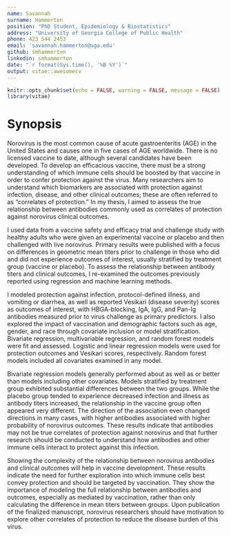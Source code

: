 ```yaml
---
name: Savannah
surname: Hammerton
position: "PhD Student, Epidemiology & Biostatistics"
address: "University of Georgia College of Public Health"
phone: 423 544 2453 
email: 'savannah.hammerton@uga.edu'
github: smhammerton
linkedin: smhammerton
date: "`r format(Sys.time(), '%B %Y')`"
output: vitae::awesomecv
---
```


```r
knitr::opts_chunk$set(echo = FALSE, warning = FALSE, message = FALSE)
library(vitae)
```

# Synopsis  

\onehalfspacing\setlength\parindent{24pt} Norovirus is the most common cause of acute gastroenteritis (AGE) in the United States and causes one in five cases of AGE worldwide. There is no licensed vaccine to date, although several candidates have been developed. To develop an efficacious vaccine, there must be a strong understanding of which immune cells should be boosted by that vaccine in order to confer protection against the virus. Many researchers aim to understand which biomarkers are associated with protection against infection, disease, and other clinical outcomes; these are often referred to as "correlates of protection." In my thesis, I aimed to assess the true relationship between antibodies commonly used as correlates of protection against norovirus clinical outcomes. 

\setlength\parindent{24pt} I used data from a vaccine safety and efficacy trial and challenge study with healthy adults who were given an experimental vaccine or placebo and then challenged with live norovirus. Primary results were published with a focus on differences in geometric mean titers prior to challenge in those who did and did not experience outcomes of interest, usually stratified by treatment group (vaccine or placebo). To assess the relationship between antibody titers and clinical outcomes, I re-examined the outcomes previously reported using regression and machine learning methods. 

\setlength\parindent{24pt} I modeled protection against infection, protocol-defined illness, and vomiting or diarrhea, as well as reported Vesikari (disease severity) scores as outcomes of interest, with HBGA-blocking, IgA, IgG, and Pan-Ig antibodies measured prior to virus challenge as primary predictors. I also explored the impact of vaccination and demographic factors such as age, gender, and race through covariate inclusion or model stratification. Bivariate regression, multivariable regression, and random forest models were fit and assessed. Logistic and linear regression models were used for protection outcomes and Vesikari scores, respectively. Random forest models included all covariates examined in any model. 


\setlength\parindent{24pt} Bivariate regression models generally performed about as well as or better than models including other covariates. Models stratified by treatment group exhibited substantial differences between the two groups. While the placebo group tended to experience decreased infection and illness as antibody titers increased, the relationship in the vaccine group often appeared very different. The direction of the association even changed directions in many cases, with higher antibodies associated with higher probability of norovirus outcomes. These results indicate that antibodies may not be true correlates of protection against norovirus and that further research should be conducted to understand how antibodies and other immune cells interact to protect against this infection. 

\setlength\parindent{24pt} Showing the complexity of the relationship between norovirus antibodies and clinical outcomes will help in vaccine development. These results indicate the need for further exploration into which immune cells best convey protection and should be targeted by vaccination. They show the importance of modeling the full relationship between antibodies and outcomes, especially as mediated by vaccination, rather than only calculating the difference in mean titers between groups. Upon publication of the finalized manuscript, norovirus researchers should have motivation to explore other correlates of protection to reduce the disease burden of this virus. 




\makecvfooter{October 2023}{Savannah Hammerton~~~·~~~Thesis Synopsis}{1}
